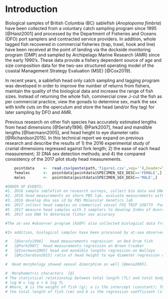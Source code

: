# Introduction

  Biological samples of British Columbia (BC) sablefish (*Anoplopoma fimbria*) have been collected from a voluntary catch sampling program since 1995 [@Haist2001] and processed by the Department of Fisheries and Oceans (DFO) port samplers and contracted service providers. In addition, whole tagged fish recovered in commercial fisheries (trap, trawl, hook and line) have been received at the point of landing via the dockside monitoring program (DMP) and sampled by Archipelago Marine Research (AMR) since the early 1990's.  These data provide a fishery dependent source of age and size composition data for the two-sex structured operating model of the coastal Management Strategy Evaluation (MSE) [@Cox2019].  
  
  In recent years, a sablefish head only catch sampling and tagging program was developed in order to improve the number of returns from fishers, maintain the quality of the biological data and increase the range of fish sizes.  Instead of returning the whole fish, commercial crew J-cut the fish as per commercial practice, view the gonads to determine sex, mark the sex with knife cuts on the operculum and store the head (and/or floy tag) for later sampling by DFO and AMR.
  
  Previous research on other fish species has accurately estimated lengths from head dimensions [@Serafy1996; @Park2007], head and mandible lengths [@Isermann2005], and head height to eye diameter ratio [@Richardson2015].  In this technical report we expand on previous research and describe the results of 1) the 2016 experimental study of cranial dimensions regressed against fork length; 2) the ease of each head measurement; 3) DNA sex detection methods; and 4) the compared consistency of the 2017 pilot study head measurements. 

```r

    pointdata    <-  read.csv(paste(path,'figure1.csv',sep=''),header=T)  # read from csv
    females      <-  pointdata[pointdata$SPECIMEN_SEX_DESC=='FEMALE',]
    males        <-  pointdata[pointdata$SPECIMEN_SEX_DESC=='MALE',]

```
  

```r

#ORDER OF EVENTS:
#1. 2016 sample sablefish on research surveys, collect bio data and DNA
#2. 2016 head measurements on shore PBS lab, evaluate measurements with 5 point scale
#3. 2016 develop dna sex id by PBS Molecular Genetics lab
#4. 2017 collect head samples on commercial vessel FOS TRIP 338773  Pacific Viking
#5  2017 measure head samples with 3 samplers to develop Index of Average Error
#6. 2017 use DNA to determine fisher sex accuracy

#The at-sea #observer program (ASOP) also collected biological data from the partial at-sea observer coverage (10% of sea days) on commercial trips from 2001 # through to 2005 [@IFMP2001], [@IFMP2004]. 

#In addition, biological samples have been processed by at-sea observers from the offshore seamount fishery that began as an experimental fishery in the 80's [@Murie1996] and moved to a limited-entry #fishery in 2001 [@IFMP2001]. Vessels without an observer have been required to retain a sample of 50/60 frozen sablefish for the department. The service provider Archipelago Marine Research (AMR) has #been responsible for the sablefish tag recovery program since the early 1990's, including the collection and biological sampling of tagged fish.

#   [@Serafy1996]   head measurements regression  on Red Drum fish
#   [@Park2007]  head measurements regression on Brown Croaker
#   [@Isermann2005] head and mandible lengths regression on Walleye
#   [@Richardson2015] ratio of head height to eye diameter regression on New Zealand reef fishes

#  Head morphology showed sexual dimorphism as well [@mesa2005].

#  Morphometric characters  [@]
# The statistical relationship between total length (TL) and total body weight (W) of the fish was derived using the formula:
# log W = log a + b log TL  
# Where, W is the weight of fish (g); a is the intercept (constant); TL is
# the total length of fish (cm) and b is the regression coefficient (slope).


 
```